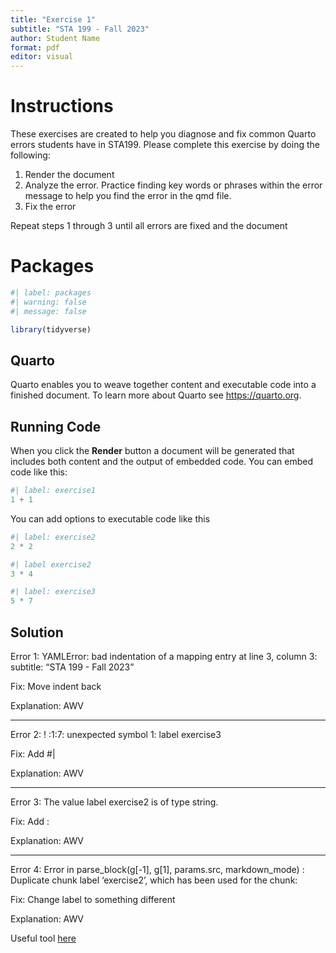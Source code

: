 ```yaml
---
title: "Exercise 1"
subtitle: "STA 199 - Fall 2023"
author: Student Name
format: pdf
editor: visual
---
```


# Instructions

These exercises are created to help you diagnose and fix common Quarto errors students have in STA199. Please complete this exercise by doing the following:

1.  Render the document
2.  Analyze the error. Practice finding key words or phrases within the error message to help you find the error in the qmd file.
3.  Fix the error

Repeat steps 1 through 3 until all errors are fixed and the document

# Packages

```r
#| label: packages
#| warning: false 
#| message: false

library(tidyverse)
```

## Quarto

Quarto enables you to weave together content and executable code into a finished document. To learn more about Quarto see <https://quarto.org>.

## Running Code

When you click the **Render** button a document will be generated that includes both content and the output of embedded code. You can embed code like this:

```r
#| label: exercise1
1 + 1
```

You can add options to executable code like this

```r
#| label: exercise2
2 * 2
```

```r
#| label exercise2
3 * 4
```

```r
#| label: exercise3
5 * 7
```

## Solution

Error 1: YAMLError: bad indentation of a mapping entry at line 3, column 3: subtitle: "STA 199 - Fall 2023"

Fix: Move indent back

Explanation: AWV

------------------------------------------------------------------------

Error 2: ! <text>:1:7: unexpected symbol 1: label exercise3

Fix: Add #\|

Explanation: AWV

------------------------------------------------------------------------

Error 3: The value label exercise2 is of type string.

Fix: Add :

Explanation: AWV

------------------------------------------------------------------------

Error 4: Error in parse_block(g\[-1\], g\[1\], params.src, markdown_mode) : Duplicate chunk label 'exercise2', which has been used for the chunk:

Fix: Change label to something different

Explanation: AWV

Useful tool [here](https://nickch-k.github.io/DataCommSlides/Lecture_04_Common_R_Problems.html)
